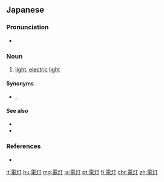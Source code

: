 {{also|电灯|電燈}}
==Japanese==
{{ja-kanjitab|でん|とう|yomi=on}}

===Pronunciation===
* {{ja-pron|でんとう|y=o|acc=0|acc_ref=NHK}}

===Noun===
{{ja-noun|でんとう|kyu=電燈}}

# [[light]], [[electric]] [[light]]

====Synonyms====
* {{ja-r|電気|でんき}}, {{ja-r|照明|しょうめい}}

====See also====
* {{ja-r|蛍光灯|けいこうとう|gloss=[[fluorescent lamp]]}}
* {{ja-r|電球|でんきゅう|gloss=[[light bulb]]}}

===References===
* {{R:Shogakukan}}
<references/>

[[lt:電灯]]
[[hu:電灯]]
[[mg:電灯]]
[[ja:電灯]]
[[pt:電灯]]
[[fi:電灯]]
[[chr:電灯]]
[[zh:電灯]]